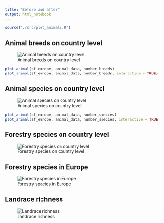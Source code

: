 ```yaml
---
title: "Before and after"
output: html_notebook
---
```



```r
source("./src/plot_animals.R")
```

## Animal breeds on country level

![Animal breeds on country level](legacy-vis/animal_breeds_country.jpg)
```r
plot_animal(sf_europe, animal_data, number_breeds)
plot_animal(sf_europe, animal_data, number_breeds, interactive = TRUE)
```

## Animal species on country level

![Animal species on country level](legacy-vis/animal_species_country.jpg)

```r
plot_animal(sf_europe, animal_data, number_species)
plot_animal(sf_europe, animal_data, number_species, interactive = TRUE)
```

## Forestry species on country level

![Forestry species on country level](legacy-vis/forestry_species_country.jpg)

## Forestry species in Europe

![Forestry species in Europe](legacy-vis/forestry_species_total.jpg)

## Landrace richness

![Landrace richness](legacy-vis/landrace richness.jpg)
